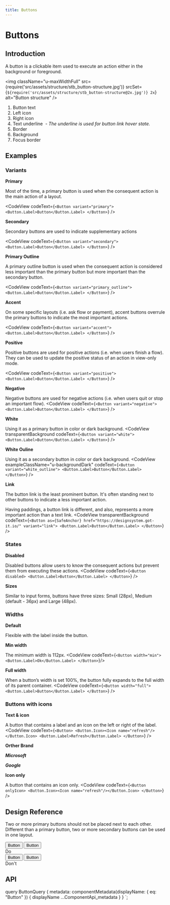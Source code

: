 ```yaml
---
title: Buttons
---
```


# Buttons

## Introduction

A button is a clickable item used to execute an action either in the background or foreground.

<img
  className="u-maxWidthFull"
  src={require('src/assets/structure/stb_button-structure.jpg')}
  srcSet={`${require('src/assets/structure/stb_button-structure@2x.jpg')} 2x`}
  alt="Button structure"
/>
<ol className="u-paddingLeftLarge u-textGray u-marginTopTiny">
  <li>
      Button text
  </li>
  <li>
      Left icon
  </li>
  <li>
      Right icon
  </li>
  <li>
      Text underline&nbsp;
    <i className="u-text200">- The underline is used for button link hover state.</i>
  </li>
  <li>
      Border
  </li>
  <li>
      Background
  </li>
  <li>
      Focus border
  </li>
</ol>

## Examples

### Variants

**Primary**

Most of the time, a primary button is used when the consequent action is the main action of a layout.

<CodeView codeText={`<Button variant="primary">
  <Button.Label>Button</Button.Label>
</Button>`}
    />

**Secondary**

Secondary buttons are used to indicate supplementary actions

<CodeView codeText={`<Button variant="secondary">
  <Button.Label>Button</Button.Label>
</Button>`}
      />

**Primary Outline**

A primary outline button is used when the consequent action is considered less important than the primary button but more important than the secondary button.

<CodeView codeText={`<Button variant="primary_outline">
  <Button.Label>Button</Button.Label>
</Button>`}
      />

**Accent**

On some specific layouts (i.e. ask flow or payment), accent buttons overrule the primary buttons to indicate the most important actions.

<CodeView codeText={`<Button variant="accent">
  <Button.Label>Button</Button.Label>
</Button>`}
      />

**Positive**

Positive buttons are used for positive actions (i.e. when users finish a flow). They can be used to update the positive status of an action in view-only mode.

<CodeView codeText={`<Button variant="positive">
  <Button.Label>Button</Button.Label>
</Button>`}
      />

**Negative**

Negative buttons are used for negative actions (i.e. when users quit or stop an important flow).
<CodeView codeText={`<Button variant="negative">
  <Button.Label>Button</Button.Label>
</Button>`}
      />

**White**

Using it as a primary button in color or dark background.
<CodeView
  transparentBackground
  codeText={`<Button variant="white">
  <Button.Label>Button</Button.Label>
</Button>`}
/>

**White Ouline**

Using it as a secondary button in color or dark background.
<CodeView
  exampleClassName="u-backgroundDark"
  codeText={`<Button variant="white_outline">
  <Button.Label>Button</Button.Label>
</Button>`}
/>

**Link**

The button link is the least prominent button. It's often standing next to other buttons to indicate a less important action.

Having paddings, a button link is different, and also, represents a more important action than a text link.
<CodeView
  transparentBackground
  codeText={`<Button as={SafeAnchor} href="https://designsystem.got-it.io/" variant="link">
  <Button.Label>Button</Button.Label>
</Button>`}
/>

### States

**Disabled**

Disabled buttons allow users to know the consequent actions but prevent them from executing these actions.
<CodeView
  codeText={`<Button disabled>
  <Button.Label>Button</Button.Label>
</Button>`}
/>

**Sizes**

Similar to input forms, buttons have three sizes: Small (28px), Medium (default - 36px) and Large (48px).
<CodeView codeText={sizesButton} />

### Widths

**Default**

Flexible with the label inside the button.
<CodeView codeText={widthDefault} />

**Min width**

The minimum width is 112px.
<CodeView
  codeText={`<Button width="min">
  <Button.Label>Ok</Button.Label>
</Button>`}/>

**Full width**

When a button’s width is set 100%, the button fully expands to the full width of its parent container.
<CodeView
  codeText={`<Button width="full">
  <Button.Label>Button</Button.Label>
</Button>`}
/>

### Buttons with icons

**Text & icon**

A button that contains a label and an icon on the left or right of the label.
<CodeView
  codeText={`<Button>
  <Button.Icon><Icon name="refresh"/></Button.Icon>
  <Button.Label>Refresh</Button.Label>
</Button>`}
/>

**Orther Brand**

***Microsoft***
<CodeView
  codeText={brandMicrosoft}
/>

***Google***
<CodeView
  codeText={brandGoogle}
/>


**Icon only**

A button that contains an icon only.
<CodeView
  codeText={`<Button onlyIcon>
  <Button.Icon><Icon name="refresh"/></Button.Icon>
</Button>`}
/>

## Design Reference

Two or more primary buttons should not be placed next to each other. Different than a primary button, two or more secondary buttons can be used in one layout.

<div className="Grid u-marginBottomLarge">
  <div className="u-sizeFull md:u-size1of2">
    <div className="u-flex">
      <Button variant="secondary">Button</Button>
      <Button className="u-marginLeftExtraSmall">Button</Button>
    </div>
    <div className="u-borderBottom u-borderLarge u-borderPositive u-marginTopSmall" />
    <div className="u-textPositive">Do</div>
  </div>
  <div className="u-sizeFull md:u-size1of2">
    <div className="u-flex">
      <Button>Button</Button>
      <Button className="u-marginLeftExtraSmall">Button</Button>
    </div>
    <div className="u-borderBottom u-borderLarge u-borderNegative u-marginTopSmall" />
    <div className="u-textNegative">Don't</div>
  </div>
</div>

## API

<ComponentApi metadata={props.data.metadata} />


  query ButtonQuery {
    metadata: componentMetadata(displayName: { eq: "Button" }) {
      displayName
      ...ComponentApi_metadata
    }
  }
`;
